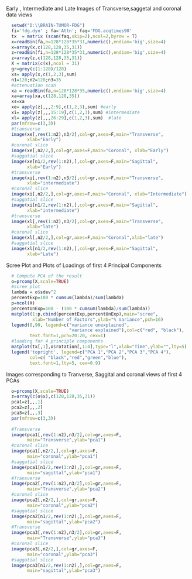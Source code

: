 
Early , Intermediate and Late Images of Transverse,saggetal and coronal data views

```r
  setwd("D:\\BRAIN-TUMOR-FDG")
  fi='fdg.dyn' ; fa='Attn'; faq='FDG.acqtimes90'
  tx  = matrix (scan(faq,skip=2),ncol=2,byrow = T)
  x=readBin(fa,n=128*128*35*31,numeric(),endian='big',size=4)
  x=array(x,c(128,128,35,31))
  z=readBin(fi,n=128*128*35*31,numeric(),endian='big',size=4)
  z=array(z,c(128,128,35,31))
  X = matrix(c(x),ncol = 31)
  gr=grey(c(1:128)/128)
  xs= apply(x,c(1,2,3),sum)
  n1=128;n2=128;n3=35
  #attenuation scan 
  xa = readBin(fa,n=128*128*35,numeric(),endian='big',size=4)
  xa=array(xa,c(128,128,35))
  xs=xa
  xe= apply(z[,,,2:9],c(1,2,3),sum) #early
  xi= apply(z[,,,15:19],c(1,2,3),sum) #intermediate
  xl= apply(z[,,,26:29],c(1,2,3),sum)  #late
  par(mfrow=c(3,3))
  #transverse
  image(xe[,rev(1:n2),n3/2],col=gr,axes=F,main="Transverse",
        xlab="Early")
  #coronal slice
  image(xe[,n2/2,],col=gr,axes=F,main="Coronal", xlab="Early")
  #saggatial slice
  image(xe[n1/2,rev(1:n2),],col=gr,axes=F,main="Sagittal",
        xlab="Early")
  #transverse
  image(xi[,rev(1:n2),n3/2],col=gr,axes=F,main="Transverse", 
        xlab="intermediate")
  #coronal slice
  image(xi[,n2/2,],col=gr,axes=F,main="Coronal", xlab="Intermediate")
  #saggatial slice
  image(xi[n1/2,rev(1:n2),],col=gr,axes=F,main="Sagittal",
        xlab="intermediate")
  #transverse
  image(xl[,rev(1:n2),n3/2],col=gr,axes=F,main="Transverse",
        xlab="late")
  #coronal slice
  image(xl[,n2/2,],col=gr,axes=F,main="Coronal",xlab="late")
  #saggatial slice
  image(xl[n1/2,rev(1:n2),],col=gr,axes=F,main="Sagittal",
        xlab="Late")
```

Scree Plot and Plots of Loadings of first 4 Principal Components

```r
  # Compute PCA of the result
  o=prcomp(X,scale=TRUE)
  #scree plot 
  lambda = o$sdev^2
  percentExp=100 * cumsum(lambda)/sum(lambda)   
  p=ncol(X)
  percentUnExp=100 - (100 * cumsum(lambda)/sum(lambda))
  matplot(1:p,cbind(percentExp,percentUnExp),main="scree",
          xlab="Number of Factors",ylab="% Variance",pch=16)
  legend(8,90, legend=c("variance unexplained", 
                        "variance explained"),col=c("red", "black"),
         text.font=1,pch=20:20, cex=1)
  #loading for 4 principle components
  matplot(tx[,1],o$rotation[,1:4],type="l",xlab="Time",ylab="",lty=5)
  legend('topright', legend=c("PCA 1","PCA 2","PCA 3","PCA 4"),
         col=c( "black","red","green","blue"), 
         text.font=1,lty=5, cex=0.9)
```

Images corresponding to Tranverse, Saggital and coronal views of first 4 PCAs

```r
  o=prcomp(X,scale=TRUE)
  z=array(c(o$x),c(128,128,35,31))  
  pca1=z[,,,1]
  pca2=z[,,,2]
  pca3=z[,,,3]
  par(mfrow=c(3,3))
  
  #Transverse
  image(pca1[,rev(1:n2),n3/2],col=gr,axes=F,
        main="Transverse",ylab="pca1")
  #coronal slice
  image(pca1[,n2/2,],col=gr,axes=F,
        main="coronal",ylab="pca1")
  #saggatial slice
  image(pca1[n1/2,rev(1:n2),],col=gr,axes=F,
        main="sagittal",ylab="pca1")
  #Transverse
  image(pca2[,rev(1:n2),n3/2],col=gr,axes=F,
        main="Transverse",ylab="pca2")
  #coronal slice
  image(pca2[,n2/2,],col=gr,axes=F,
        main="coronal",ylab="pca2")
  #saggatial slice
  image(pca2[n1/2,rev(1:n2),],col=gr,axes=F,
        main="sagittal",ylab="pca2")
  #Transverse
  image(pca3[,rev(1:n2),n3/2],col=gr,axes=F,
        main="Transverse",ylab="pca3")
  #coronal slice
  image(pca3[,n2/2,],col=gr,axes=F,
        main="coronal",ylab="pca3")
  #saggatial slice
  image(pca3[n1/2,rev(1:n2),],col=gr,axes=F,
        main="sagittal",ylab="pca3")
  
```


